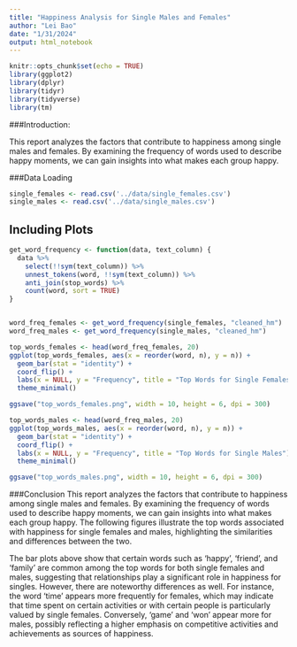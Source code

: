 ---
title: "Happiness Analysis for Single Males and Females"
author: "Lei Bao"
date: "1/31/2024"
output: html_notebook
---

```{r setup, include=FALSE}
knitr::opts_chunk$set(echo = TRUE)
library(ggplot2)
library(dplyr)
library(tidyr)
library(tidyverse)
library(tm)
```

###Introduction:

This report analyzes the factors that contribute to happiness among single males and females. By examining the frequency of words used to describe happy moments, we can gain insights into what makes each group happy.

###Data Loading

```{r}
single_females <- read.csv('../data/single_females.csv')
single_males <- read.csv('../data/single_males.csv')
```

## Including Plots

```{r}
get_word_frequency <- function(data, text_column) {
  data %>%
    select(!!sym(text_column)) %>%
    unnest_tokens(word, !!sym(text_column)) %>%
    anti_join(stop_words) %>%
    count(word, sort = TRUE)
}


word_freq_females <- get_word_frequency(single_females, "cleaned_hm")
word_freq_males <- get_word_frequency(single_males, "cleaned_hm")

top_words_females <- head(word_freq_females, 20)
ggplot(top_words_females, aes(x = reorder(word, n), y = n)) +
  geom_bar(stat = "identity") +
  coord_flip() +
  labs(x = NULL, y = "Frequency", title = "Top Words for Single Females") +
  theme_minimal()

ggsave("top_words_females.png", width = 10, height = 6, dpi = 300)

top_words_males <- head(word_freq_males, 20)
ggplot(top_words_males, aes(x = reorder(word, n), y = n)) +
  geom_bar(stat = "identity") +
  coord_flip() +
  labs(x = NULL, y = "Frequency", title = "Top Words for Single Males") +
  theme_minimal()

ggsave("top_words_males.png", width = 10, height = 6, dpi = 300)
```

###Conclusion This report analyzes the factors that contribute to happiness among single males and females. By examining the frequency of words used to describe happy moments, we can gain insights into what makes each group happy. The following figures illustrate the top words associated with happiness for single females and males, highlighting the similarities and differences between the two.

The bar plots above show that certain words such as 'happy', 'friend', and 'family' are common among the top words for both single females and males, suggesting that relationships play a significant role in happiness for singles. However, there are noteworthy differences as well. For instance, the word 'time' appears more frequently for females, which may indicate that time spent on certain activities or with certain people is particularly valued by single females. Conversely, 'game' and 'won' appear more for males, possibly reflecting a higher emphasis on competitive activities and achievements as sources of happiness.
